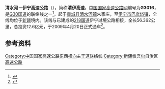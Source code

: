 {{中国高速公路信息框
| 编号 = G3016
| 语言 = ug
| 名称 = 清水河－伊宁高速公路
| 自定头部 = 
| 地圖 = 
| 路線簡稱 = 清伊
| 最近通車日期 = 
| 规划总里程 = 
| 起點 = [[清水河|清水河]]
| 終點 = [[伊宁市|伊宁]]
| 出口處數 = 
| 服务区数 = 
}}

'''清水河－伊宁高速公路'''（{{lang-ug|چىڭسىخوزا-غوُلجا سۇرئەتلىك یولى}}），简称'''清伊高速'''，[[中国国家高速公路网|中国国家高速公路网]]编号为'''G3016'''，是[[连霍高速公路|G30国道]]的联络线之一<ref>{{Cite web|title=《国家高速公路网规划》建设进展(2008年)|url=https://web.archive.org/web/20080919091451/http://www.tranbbs.com/news/Construction/news_23893.shtml|accessdate=2020-08-26|date=2008-09-19|work=web.archive.org}}</ref>，起于[[霍城县|霍城县]][[清水河镇_(霍城县)|清水河镇]]朱家庄，至[[伊宁市|伊宁市]][[巴彦岱镇|巴彦岱镇]]，全线均位于[[新疆|新疆]]境内。该线与已建成的[[218国道|218国道]]伊宁过境公路相接，全长56.362公里，总投资12.6亿元，于2009年4月20日正式通车<ref>{{Cite web|title=新疆：清伊高速公路通车|url=http://www.chinahighway.com/news/2009/331008.php|accessdate=2020-08-26|work=www.chinahighway.com|archive-date=2016-03-04|archive-url=https://web.archive.org/web/20160304031752/http://www.chinahighway.com/news/2009/331008.php|dead-url=no}}</ref>。

== 参考资料 ==
{{references}}


{{中国国家高速公路网}}
{{新疆维吾尔自治区高速公路}}
{{road-stub}}{{新疆小作品}}

[[Category:中国国家高速公路东西横向主干道联络线|Category:中国国家高速公路东西横向主干道联络线]]
[[Category:新疆维吾尔自治区高速公路|Category:新疆维吾尔自治区高速公路]]